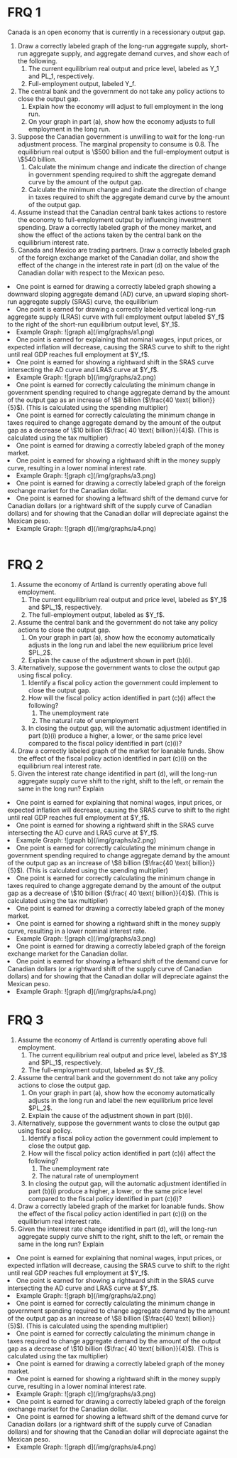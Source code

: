 # FRQ 1

Canada is an open economy that is currently in a recessionary output gap.

<ol className="alpha-list-mdx">
  <li>
    Draw a correctly labeled graph of the long-run aggregate supply, short-run
    aggregate supply, and aggregate demand curves, and show each of the
    following.
    <ol>
      <li>
        The current equilibrium real output and price level, labeled as Y_1 and
        PL_1, respectively.
      </li>
      <li>Full-employment output, labeled Y_f.</li>
    </ol>
  </li>
  <li>
    The central bank and the government do not take any policy actions to close
    the output gap.
    <ol>
      <li>
        Explain how the economy will adjust to full employment in the long run.
      </li>
      <li>
        On your graph in part (a), show how the economy adjusts to full
        employment in the long run.
      </li>
    </ol>
  </li>
  <li>
    Suppose the Canadian government is unwilling to wait for the long-run
    adjustment process. The marginal propensity to consume is 0.8. The
    equilibrium real output is \$500 billion and the full-employment output is
    \$540 billion.
    <ol>
      <li>
        Calculate the minimum change and indicate the direction of change in
        government spending required to shift the aggregate demand curve by the
        amount of the output gap.
      </li>
      <li>
        Calculate the minimum change and indicate the direction of change in
        taxes required to shift the aggregate demand curve by the amount of the
        output gap.
      </li>
    </ol>
  </li>
  <li>
    Assume instead that the Canadian central bank takes actions to restore the
    economy to full-employment output by influencing investment spending. Draw a
    correctly labeled graph of the money market, and show the effect of the
    actions taken by the central bank on the equilibrium interest rate.
  </li>
  <li>
    Canada and Mexico are trading partners. Draw a correctly labeled graph of
    the foreign exchange market of the Canadian dollar, and show the effect of
    the change in the interest rate in part (d) on the value of the Canadian
    dollar with respect to the Mexican peso.
  </li>
</ol>

<FRQ num={1} totalPoints={10}>
  <FRQCheck points={2}>
    <li>
      One point is earned for drawing a correctly labeled graph showing a
      downward sloping aggregate demand (AD) curve, an upward sloping
      short-run aggregate supply (SRAS) curve, the equilibrium
    </li>
    <li>
      One point is earned for drawing a correctly labeled vertical long-run
      aggregate supply (LRAS) curve with full employment output labeled $Y_f$
      to the right of the short-run equilibrium output level, $Y_1$.
    </li>
    <li>Example Graph: ![graph a](/img/graphs/a1.png)</li>
  </FRQCheck>
  <FRQCheck points={2}>
    <li>
      One point is earned for explaining that nominal wages, input prices, or
      expected inflation will decrease, causing the SRAS curve to shift to the
      right until real GDP reaches full employment at $Y_f$.
    </li>
    <li>
      One point is earned for showing a rightward shift in the SRAS curve
      intersecting the AD curve and LRAS curve at $Y_f$.
    </li>
    <li>Example Graph: ![graph b](/img/graphs/a2.png)</li>
  </FRQCheck>
  <FRQCheck points={2}>
    <li>
      One point is earned for correctly calculating the minimum change in government spending required to change aggregate demand by the amount of the output gap as an increase of \$8 billion ($\frac{40 \text{ billion}}{5}$). (This is calculated using the spending multiplier)
    </li>
    <li>
      One point is earned for correctly calculating the minimum change in taxes required to change
aggregate demand by the amount of the output gap as a decrease of \$10 billion ($\frac{ 40 \text{ billion}}{4}$). (This is calculated using the tax multiplier)
    </li>
  </FRQCheck>
  <FRQCheck points={2}>
    <li>
      One point is earned for drawing a correctly labeled graph of the money market.
    </li>
    <li>
      One point is earned for showing a rightward shift in the money supply curve, resulting in a lower nominal interest rate.
    </li>
    <li>Example Graph: ![graph c](/img/graphs/a3.png)</li>
  </FRQCheck>
  <FRQCheck points={2}>
    <li>
      One point is earned for drawing a correctly labeled graph of the foreign exchange market for the
Canadian dollar.
    </li>
    <li>
      One point is earned for showing a leftward shift of the demand curve for Canadian dollars (or a
rightward shift of the supply curve of Canadian dollars) and for showing that the Canadian dollar will depreciate against the Mexican peso.
    </li>
    <li>Example Graph: ![graph d](/img/graphs/a4.png)</li>
  </FRQCheck>
</FRQ>

<br />

# FRQ 2

<ol className="alpha-list-mdx">
  <li>
    Assume the economy of Artland is currently operating above full employment.
    <ol>
      <li>
        The current equilibrium real output and price level, labeled as $Y_1$
        and $PL_1$, respectively.
      </li>
      <li>The full-employment output, labeled as $Y_f$.</li>
    </ol>
  </li>
  <li>
    Assume the central bank and the government do not take any policy actions to
    close the output gap.
    <ol>
      <li>
        On your graph in part (a), show how the economy automatically adjusts in
        the long run and label the new equilibrium price level $PL_2$.
      </li>
      <li>Explain the cause of the adjustment shown in part (b)(i).</li>
    </ol>
  </li>
  <li>
    Alternatively, suppose the government wants to close the output gap using
    fiscal policy.
    <ol>
      <li>
        Identify a fiscal policy action the government could implement to close
        the output gap.
      </li>
      <li>
        How will the fiscal policy action identified in part (c)(i) affect the
        following?
        <ol>
          <li>The unemployment rate</li>
          <li>The natural rate of unemployment</li>
        </ol>
      </li>
      <li>
        In closing the output gap, will the automatic adjustment identified in
        part (b)(i) produce a higher, a lower, or the same price level compared
        to the fiscal policy identified in part (c)(i)?
      </li>
    </ol>
  </li>
  <li>
    Draw a correctly labeled graph of the market for loanable funds. Show the
    effect of the fiscal policy action identified in part (c)(i) on the
    equilibrium real interest rate.
  </li>
  <li>
    Given the interest rate change identified in part (d), will the long-run
    aggregate supply curve shift to the right, shift to the left, or remain the
    same in the long run? Explain
  </li>
</ol>

<FRQ num={2} totalPoints={8}>
  <FRQCheck points={2}>
    <li>
      One point is earned for explaining that nominal wages, input prices, or
      expected inflation will decrease, causing the SRAS curve to shift to the
      right until real GDP reaches full employment at $Y_f$.
    </li>
    <li>
      One point is earned for showing a rightward shift in the SRAS curve
      intersecting the AD curve and LRAS curve at $Y_f$.
    </li>
    <li>Example Graph: ![graph b](/img/graphs/a2.png)</li>
  </FRQCheck>
  <FRQCheck points={2}>
    <li>
      One point is earned for correctly calculating the minimum change in government spending required to change aggregate demand by the amount of the output gap as an increase of \$8 billion ($\frac{40 \text{ billion}}{5}$). (This is calculated using the spending multiplier)
    </li>
    <li>
      One point is earned for correctly calculating the minimum change in taxes required to change
aggregate demand by the amount of the output gap as a decrease of \$10 billion ($\frac{ 40 \text{ billion}}{4}$). (This is calculated using the tax multiplier)
    </li>
  </FRQCheck>
  <FRQCheck points={2}>
    <li>
      One point is earned for drawing a correctly labeled graph of the money market.
    </li>
    <li>
      One point is earned for showing a rightward shift in the money supply curve, resulting in a lower nominal interest rate.
    </li>
    <li>Example Graph: ![graph c](/img/graphs/a3.png)</li>
  </FRQCheck>
  <FRQCheck points={2}>
    <li>
      One point is earned for drawing a correctly labeled graph of the foreign exchange market for the
Canadian dollar.
    </li>
    <li>
      One point is earned for showing a leftward shift of the demand curve for Canadian dollars (or a
rightward shift of the supply curve of Canadian dollars) and for showing that the Canadian dollar will depreciate against the Mexican peso.
    </li>
    <li>Example Graph: ![graph d](/img/graphs/a4.png)</li>
  </FRQCheck>
</FRQ>


# FRQ 3

<ol className="alpha-list-mdx">
  <li>
    Assume the economy of Artland is currently operating above full employment.
    <ol>
      <li>
        The current equilibrium real output and price level, labeled as $Y_1$
        and $PL_1$, respectively.
      </li>
      <li>The full-employment output, labeled as $Y_f$.</li>
    </ol>
  </li>
  <li>
    Assume the central bank and the government do not take any policy actions to
    close the output gap.
    <ol>
      <li>
        On your graph in part (a), show how the economy automatically adjusts in
        the long run and label the new equilibrium price level $PL_2$.
      </li>
      <li>Explain the cause of the adjustment shown in part (b)(i).</li>
    </ol>
  </li>
  <li>
    Alternatively, suppose the government wants to close the output gap using
    fiscal policy.
    <ol>
      <li>
        Identify a fiscal policy action the government could implement to close
        the output gap.
      </li>
      <li>
        How will the fiscal policy action identified in part (c)(i) affect the
        following?
        <ol>
          <li>The unemployment rate</li>
          <li>The natural rate of unemployment</li>
        </ol>
      </li>
      <li>
        In closing the output gap, will the automatic adjustment identified in
        part (b)(i) produce a higher, a lower, or the same price level compared
        to the fiscal policy identified in part (c)(i)?
      </li>
    </ol>
  </li>
  <li>
    Draw a correctly labeled graph of the market for loanable funds. Show the
    effect of the fiscal policy action identified in part (c)(i) on the
    equilibrium real interest rate.
  </li>
  <li>
    Given the interest rate change identified in part (d), will the long-run
    aggregate supply curve shift to the right, shift to the left, or remain the
    same in the long run? Explain
  </li>
</ol>

<FRQ num={3} totalPoints={8}>
  <FRQCheck points={2}>
    <li>
      One point is earned for explaining that nominal wages, input prices, or
      expected inflation will decrease, causing the SRAS curve to shift to the
      right until real GDP reaches full employment at $Y_f$.
    </li>
    <li>
      One point is earned for showing a rightward shift in the SRAS curve
      intersecting the AD curve and LRAS curve at $Y_f$.
    </li>
    <li>Example Graph: ![graph b](/img/graphs/a2.png)</li>
  </FRQCheck>
  <FRQCheck points={2}>
    <li>
      One point is earned for correctly calculating the minimum change in government spending required to change aggregate demand by the amount of the output gap as an increase of \$8 billion ($\frac{40 \text{ billion}}{5}$). (This is calculated using the spending multiplier)
    </li>
    <li>
      One point is earned for correctly calculating the minimum change in taxes required to change
aggregate demand by the amount of the output gap as a decrease of \$10 billion ($\frac{ 40 \text{ billion}}{4}$). (This is calculated using the tax multiplier)
    </li>
  </FRQCheck>
  <FRQCheck points={2}>
    <li>
      One point is earned for drawing a correctly labeled graph of the money market.
    </li>
    <li>
      One point is earned for showing a rightward shift in the money supply curve, resulting in a lower nominal interest rate.
    </li>
    <li>Example Graph: ![graph c](/img/graphs/a3.png)</li>
  </FRQCheck>
  <FRQCheck points={2}>
    <li>
      One point is earned for drawing a correctly labeled graph of the foreign exchange market for the
Canadian dollar.
    </li>
    <li>
      One point is earned for showing a leftward shift of the demand curve for Canadian dollars (or a
rightward shift of the supply curve of Canadian dollars) and for showing that the Canadian dollar will depreciate against the Mexican peso.
    </li>
    <li>Example Graph: ![graph d](/img/graphs/a4.png)</li>
  </FRQCheck>
</FRQ>
